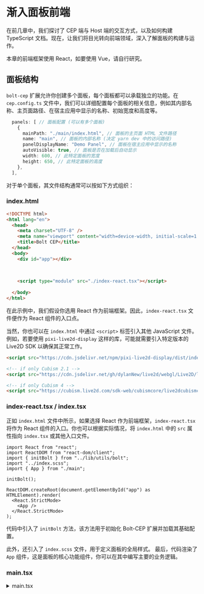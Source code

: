 # 渐入面板前端

在前几章中，我们探讨了 CEP 端与 Host 端的交互方式，以及如何构建 TypeScript 文档。现在，让我们将目光转向前端领域，深入了解面板的构建与运作。

本章的前端框架使用 React，如要使用 Vue，请自行研究。

## 面板结构

`bolt-cep` 扩展允许你创建多个面板，每个面板都可以承载独立的功能。在 `cep.config.ts` 文件中，我们可以详细配置每个面板的相关信息，例如其内部名称、主页面路径、在宿主应用中显示的名称、初始宽度和高度等。

```typescript
  panels: [ // 面板配置 (可以有多个面板)
    {
      mainPath: "./main/index.html", // 面板的主页面 HTML 文件路径
      name: "main", // 面板的内部名称 (决定 yarn dev 中的访问路径)
      panelDisplayName: "Demo Panel", // 面板在宿主应用中显示的名称
      autoVisible: true, // 面板是否在加载后自动显示
      width: 600, // 此特定面板的宽度
      height: 650, // 此特定面板的高度
    },
  ],
```

对于单个面板，其文件结构通常可以按如下方式组织：

### index.html

```html
<!DOCTYPE html>
<html lang="en">
  <head>
    <meta charset="UTF-8" />
    <meta name="viewport" content="width=device-width, initial-scale=1.0" />
    <title>Bolt CEP</title>
  </head>
  <body>
    <div id="app"></div>
    

    
    <script type="module" src="./index-react.tsx"></script>
    
  </body>
</html>
```

在此示例中，我们假设你选用 React 作为前端框架。因此，`index-react.tsx` 文件便作为 React 组件的入口点。

当然，你也可以在 `index.html` 中通过 `<script>` 标签引入其他 JavaScript 文件。例如，若要使用 `pixi-live2d-display` 这样的库，可能就需要引入特定版本的 Live2D SDK 以确保其正常工作。

```html
<script src="https://cdn.jsdelivr.net/npm/pixi-live2d-display/dist/index.min.js"></script>

<!-- if only Cubism 2.1 -->
<script src="https://cdn.jsdelivr.net/gh/dylanNew/live2d/webgl/Live2D/lib/live2d.min.js"></script>

<!-- if only Cubism 4 -->
<script src="https://cubism.live2d.com/sdk-web/cubismcore/live2dcubismcore.min.js"></script>
```

### index-react.tsx / index.tsx

正如 `index.html` 文件中所示，如果选择 React 作为前端框架，`index-react.tsx` 将作为 React 组件的入口。你也可以根据实际情况，将 `index.html` 中的 `src` 属性指向 `index.tsx` 或其他入口文件。

```tsx
import React from "react";
import ReactDOM from "react-dom/client";
import { initBolt } from "../lib/utils/bolt";
import "../index.scss";
import { App } from "./main";

initBolt();

ReactDOM.createRoot(document.getElementById("app") as HTMLElement).render(
  <React.StrictMode>
    <App />
  </React.StrictMode>
);  
```
代码中引入了 `initBolt` 方法，该方法用于初始化 Bolt-CEP 扩展并加载其基础配置。

此外，还引入了 `index.scss` 文件，用于定义面板的全局样式。
最后，代码渲染了 `App` 组件，这是面板的核心功能组件，你可以在其中编写主要的业务逻辑。

### main.tsx


<details>
<summary>main.tsx</summary>
```tsx
import { useEffect, useState } from "react";
import { os, path } from "../lib/cep/node";
import {
  csi,
  evalES,
  openLinkInBrowser,
  subscribeBackgroundColor,
  evalTS,
} from "../lib/utils/bolt";
import "./main.scss";

import reactLogo from "../assets/react.svg";
import viteLogo from "../assets/vite.svg";
import tsLogo from "../assets/typescript.svg";
import sassLogo from "../assets/sass.svg";
import nodeJs from "../assets/node-js.svg";
import adobe from "../assets/adobe.svg";
import bolt from "../assets/bolt-cep.svg";

export const App = () => {
  const [bgColor, setBgColor] = useState("#282c34");
  const [count, setCount] = useState(0);

  //* Demonstration of Traditional string eval-based ExtendScript Interaction
  const jsxTest = () => {
    console.log(evalES(`helloWorld("${csi.getApplicationID()}")`));
  };

  //* Demonstration of End-to-End Type-safe ExtendScript Interaction
  const jsxTestTS = () => {
    evalTS("helloStr", "test").then((res) => {
      console.log(res);
    });
    evalTS("helloNum", 1000).then((res) => {
      console.log(typeof res, res);
    });
    evalTS("helloArrayStr", ["ddddd", "aaaaaa", "zzzzzzz"]).then((res) => {
      console.log(typeof res, res);
    });
    evalTS("helloObj", { height: 90, width: 100 }).then((res) => {
      console.log(typeof res, res);
      console.log(res.x);
      console.log(res.y);
    });
    evalTS("helloVoid").then(() => {
      console.log("function returning void complete");
    });
    evalTS("helloError", "test").catch((e) => {
      console.log("there was an error", e);
    });
  };

  const nodeTest = () => {
    alert(
      `Node.js ${process.version}\nPlatform: ${
        os.platform
      }\nFolder: ${path.basename(window.cep_node.global.__dirname)}`
    );
  };

  useEffect(() => {
    if (window.cep) {
      subscribeBackgroundColor(setBgColor);
    }
  }, []);

  return (
    <div className="app" style={{ backgroundColor: bgColor }}>
      <header className="app-header">
        <img src={bolt} className="icon" />
        <div className="stack-icons">
          <div>
            <img src={viteLogo} />
            Vite
          </div>
          +
          <div>
            <img src={reactLogo} />
            React
          </div>
          +
          <div>
            <img src={tsLogo} />
            TypeScript
          </div>
          +
          <div>
            <img src={sassLogo} />
            Sass
          </div>
        </div>
        <div className="button-group">
          <button onClick={() => setCount((count) => count + 1)}>
            Count is: {count}
          </button>
          <button onClick={nodeTest}>
            <img className="icon-button" src={nodeJs} />
          </button>
          <button onClick={jsxTest}>
            <img className="icon-button" src={adobe} />
          </button>
          <button onClick={jsxTestTS}>Ts</button>
        </div>
        <p>
          Edit <code>main.tsx</code> and save to test HMR updates.
        </p>
        <p>
          <button
            className="app-link"
            onClick={() =>
              openLinkInBrowser("https://github.com/hyperbrew/bolt-cep")
            }
          >
            Bolt Docs
          </button>
          {" | "}
          <button
            className="app-link"
            onClick={() => openLinkInBrowser("https://reactjs.org")}
          >
            React Docs
          </button>
          {" | "}
          <button
            className="app-link"
            onClick={() =>
              openLinkInBrowser("https://vitejs.dev/guide/features.html")
            }
          >
            Vite Docs
          </button>
        </p>
      </header>
    </div>
  );
};
```
</details>

以上是 Bolt-CEP 提供的 \<App> 组件的示例代码，你可以根据项目的具体需求进行调整和扩展。

此示例中也包含了我们之前讨论过的 `evalTS` 方法，用于实现与 ExtendScript 的类型安全交互。

## 使用 Node.js 模块

值得注意的是，在 Bolt-CEP 面板中引入 Node.js 内置模块的方式与标准 Node.js 环境有所区别。`bolt-cep` 对此进行了封装，提供了一个 `src\js\lib\cep\node.ts` (或类似路径) 文件，专门用于处理 Node.js 相关模块的导入和使用。

```typescript
// Abstracted built-in Node.js Modules

//@ts-ignore
export const crypto = (
  typeof window.cep !== "undefined" ? require("crypto") : {}
) as typeof import("crypto");
export const assert = (
  typeof window.cep !== "undefined" ? require("assert") : {}
) as typeof import("assert");
// ...
export const zlib = (
  typeof window.cep !== "undefined" ? require("zlib") : {}
) as typeof import("zlib");
```

这意味着，你可以像这样通过 `import { os, path } from "../lib/cep/node";` (路径可能因项目配置而异) 来引入所需的 Node.js 模块。

## 导入库

理论上，在面板前端开发中，你可以导入任何所需的第三方 JavaScript 库。虽然偶尔可能会遇到兼容性问题，但相比于在 `ExtendScript` 环境中直接使用外部库（甚至不能使用），面板环境通常提供了更好的兼容性和更广泛的选择。

你可以使用 npm、yarn、pnpm 等常见的包管理工具来安装这些依赖。安装完成后，便可以通过标准的 `import` 语句在你的代码中导入并使用它们。

### 示例

```bash
npm install pixi.js
```

```typescript
import * as PIXI from "pixi.js";
```

不过，有些库是 Node 模块，这意味着你需要使用 `require` 语句来导入它们。

```typescript
const module = require("your_module");
```

## 面板调试

在面板开发中，你可能需要调试面板的 JavaScript 代码。你有以下两种选择

:::warning
如果你使用了 `path` 等浏览器并不支持的 Node.js 内置模块，或是来自/依赖 CSInterface 的方法，例如 `listenTS`。那么第一种方式可能无法正常工作，你可以选择先注释掉相关代码，或者使用第二种方式进行调试。
:::
1. 使用 `yarn dev` 命令启动面板开发环境，并在浏览器中访问 `http://localhost:3000` 进行调试。
2. 遵循标准 CEP 开发中的调试方式，浏览器访问 `http://localhost:8860/`，使用远程调试工具进行调试。

关于调试端口，可以前往 `cep.config.ts` 文件进行配置。

```typescript
startingDebugPort: 8860,
```

## `yarn dev` 和 `yarn build` 的环境差异

`yarn dev` 和 `yarn build` 命令在前端项目的开发和部署流程中扮演着截然不同的角色，它们不仅运行环境有别，最终构建出的 `index.html` 文件也存在显著差异。你可以直接查看以下折叠部分中展示的、由这两个命令分别构建的 `index.html` 文件内容，以便更直观地理解这些差异。

<details>
<summary>yarn dev 构建的 index.html</summary>
```html
<!DOCTYPE html>
<html>

<head>
    <meta charset="UTF-8" />
    <meta name="viewport" content="width=device-width, initial-scale=1.0" />
    <meta http-equiv="X-UA-Compatible" content="ie=edge" />
    <title>UI Playground</title>
    <script>"use strict";
        window.require = typeof require === "function" ? function (require, document) {
            var tmp = document.querySelector("script[data-main]"); if (tmp) {
                require(tmp.dataset.main);
            } return require;
        }(require, document) : function (document) {
            var COMMA_DELIMITER = /,[ ]*/gim; var SLASH_DELIMITER = /[\/]+/gim; function loadPrerequisites() {
                var head = document.head; var tmpScripts = document.querySelector("script[data-scripts]"); var tmpStyles = document.querySelector("script[data-styles]"); var styles = tmpStyles ? tmpStyles.dataset.styles : ""; var scripts = tmpScripts ? tmpScripts.dataset.scripts : ""; var tmpBaseDir = document.querySelector("script[data-base_dir]"); var tag; var baseDir = tmpBaseDir && tmpBaseDir.dataset.base_dir; baseDir = baseDir && typeof baseDir === "string" ? baseDir : "./"; baseDir = new URL(baseDir, location.href).href; if (baseDir) {
                    tag = document.createElement("base");
                    tag.setAttribute("href", baseDir);
                    head.append(tag);
                } if (typeof styles === "string") {
                    styles.trim().replace(COMMA_DELIMITER, ",").split(",").forEach(function (url) { tag = document.createElement("link"); tag.setAttribute("rel", "stylesheet"); tag.setAttribute("type", "text/css"); tag.setAttribute("href", url.trim()); head.append(tag); });
                } if (typeof scripts === "string") {
                    scripts.trim().replace(COMMA_DELIMITER, ",").split(",").forEach(function (url) { tag = document.createElement("script"); tag.setAttribute("type", "text/javascript"); tag.setAttribute("src", url.trim()); head.append(tag); });
                } return baseDir;
            } function getSynchXHR(url) { var xhr = new XMLHttpRequest; xhr.open("GET", url, false); xhr.send(); return xhr; } function getFileName(filePath) {
                filePath = typeof filePath === "string" ? filePath : ""; if (filePath.indexOf(".") < 0) {
                    var xhr = getSynchXHR("".concat(filePath, "/package.json"));
                    if (xhr.status === 200) {
                        var pack = JSON.parse(xhr.responseText);
                        filePath = filePath + "/" + pack.main;
                    }
                } return filePath;
            } return function () {
                var modules = {}; var baseDir = loadPrerequisites(); var tmpMain = document.querySelector("script[data-main]"); var mainStr = tmpMain ? tmpMain.dataset.main : null; function require(dirname, file) {
                    file = typeof file === "string" ? file.trim() : ""; var uri = new URL(file, dirname); uri.pathname = getFileName(uri.pathname); dirname = uri.href.substr(0, uri.href.lastIndexOf("/") + 1); var filename = uri.pathname.substr(uri.pathname.lastIndexOf("/") + 1); if (modules.hasOwnProperty(uri.href)) {
                        return modules[uri.href];
                    }
                    else {
                        var xhr = getSynchXHR(uri.href);
                        if (xhr.status === 200) {
                            var module = {};
                            if (/(.json)$/gi.test(filename)) {
                                module.exports = JSON.parse(xhr.responseText);
                            }
                            else {
                                module.exports = {};
                                new Function("exports", "require", "module", "__filename", "__dirname", "\n              ".concat(xhr.responseText, "\n              //# sourceURL=").concat(uri.href, "\n            ")).call(this, module.exports, require.bind(this, dirname), module, filename, dirname);
                                modules[uri.href] = module.exports;
                            }
                            return module.exports;
                        }
                    } return;
                } Object.defineProperty(require, "modules", { set: Function.prototype, get: function get() { return modules; } }); var req = require.bind(this, baseDir); if (mainStr) {
                    window.addEventListener("load", req.bind(this, new URL(mainStr, baseDir).href));
                } return req;
            }();
        }(document);
    </script>
</head>

<body>
    <div id="app"></div>
    <script>
        window.location.href = 'http://localhost:3000/main/index.html';
    </script>
</body>

</html>
```
</details>


<details>
<summary>yarn build 构建的 index.html</summary>
```html
<!DOCTYPE html>
<html lang="en">

<head>
    <script>"use strict";
        window.require = typeof require === "function" ? function (require, document) {
            var tmp = document.querySelector("script[data-main]"); if (tmp) {
                require(tmp.dataset.main);
            } return require;
        }(require, document) : function (document) {
            var COMMA_DELIMITER = /,[ ]*/gim; var SLASH_DELIMITER = /[\/]+/gim; function loadPrerequisites() {
                var head = document.head; var tmpScripts = document.querySelector("script[data-scripts]"); var tmpStyles = document.querySelector("script[data-styles]"); var styles = tmpStyles ? tmpStyles.dataset.styles : ""; var scripts = tmpScripts ? tmpScripts.dataset.scripts : ""; var tmpBaseDir = document.querySelector("script[data-base_dir]"); var tag; var baseDir = tmpBaseDir && tmpBaseDir.dataset.base_dir; baseDir = baseDir && typeof baseDir === "string" ? baseDir : "./"; baseDir = new URL(baseDir, location.href).href; if (baseDir) {
                    tag = document.createElement("base");
                    tag.setAttribute("href", baseDir);
                    head.append(tag);
                } if (typeof styles === "string") {
                    styles.trim().replace(COMMA_DELIMITER, ",").split(",").forEach(function (url) { tag = document.createElement("link"); tag.setAttribute("rel", "stylesheet"); tag.setAttribute("type", "text/css"); tag.setAttribute("href", url.trim()); head.append(tag); });
                } if (typeof scripts === "string") {
                    scripts.trim().replace(COMMA_DELIMITER, ",").split(",").forEach(function (url) { tag = document.createElement("script"); tag.setAttribute("type", "text/javascript"); tag.setAttribute("src", url.trim()); head.append(tag); });
                } return baseDir;
            } function getSynchXHR(url) { var xhr = new XMLHttpRequest; xhr.open("GET", url, false); xhr.send(); return xhr; } function getFileName(filePath) {
                filePath = typeof filePath === "string" ? filePath : ""; if (filePath.indexOf(".") < 0) {
                    var xhr = getSynchXHR("".concat(filePath, "/package.json"));
                    if (xhr.status === 200) {
                        var pack = JSON.parse(xhr.responseText);
                        filePath = filePath + "/" + pack.main;
                    }
                } return filePath;
            } return function () {
                var modules = {}; var baseDir = loadPrerequisites(); var tmpMain = document.querySelector("script[data-main]"); var mainStr = tmpMain ? tmpMain.dataset.main : null; function require(dirname, file) {
                    file = typeof file === "string" ? file.trim() : ""; var uri = new URL(file, dirname); uri.pathname = getFileName(uri.pathname); dirname = uri.href.substr(0, uri.href.lastIndexOf("/") + 1); var filename = uri.pathname.substr(uri.pathname.lastIndexOf("/") + 1); if (modules.hasOwnProperty(uri.href)) {
                        return modules[uri.href];
                    }
                    else {
                        var xhr = getSynchXHR(uri.href);
                        if (xhr.status === 200) {
                            var module = {};
                            if (/(.json)$/gi.test(filename)) {
                                module.exports = JSON.parse(xhr.responseText);
                            }
                            else {
                                module.exports = {};
                                new Function("exports", "require", "module", "__filename", "__dirname", "\n              ".concat(xhr.responseText, "\n              //# sourceURL=").concat(uri.href, "\n            ")).call(this, module.exports, require.bind(this, dirname), module, filename, dirname);
                                modules[uri.href] = module.exports;
                            }
                            return module.exports;
                        }
                    } return;
                } Object.defineProperty(require, "modules", { set: Function.prototype, get: function get() { return modules; } }); var req = require.bind(this, baseDir); if (mainStr) {
                    window.addEventListener("load", req.bind(this, new URL(mainStr, baseDir).href));
                } return req;
            }();
        }(document);
    </script>

    <meta charset="UTF-8" />
    <meta name="viewport" content="width=device-width, initial-scale=1.0" />
    <title>Bolt CEP</title>

    <link rel="stylesheet" crossorigin href="../assets/main-DsSeQjeN.css">
</head>

<body>
    <div id="app"></div>





    <script src="../assets/main-VjrfSJSQ.js"></script>
</body>

</html>
```
</details>

`yarn dev` 命令主要用于开发阶段。它会启动一个本地开发服务器（通常在 `http://localhost:3000`），并将项目根目录下的 `index.html` 文件作为入口。这种方式使得开发者可以方便地编写和即时调试面板的前端代码，但其运行环境与最终的面板实际运行环境有所区别。

相比之下，`yarn build` 命令则是为生产环境准备的。它会在 `dist` 目录下生成经过优化和打包的 `index.html` 文件及其相关资源，这个版本才是最终用于发布和部署的文件。

一个需要特别注意的关键点是，`yarn dev` 和 `yarn build` 在依赖加载方式上可能存在差异。这种差异有时会导致在开发模式（`yarn dev`）下运行正常的代码，在构建后（`yarn build`）却无法按预期工作，反之亦然。例如，在使用 `pixi-live2d-display` 这样的库时，就可能遇到此类不一致的情况。

此外，开发调试时所用的系统浏览器环境与 Adobe 产品内置的 CEF (Chromium Embedded Framework) 环境之间也可能存在显著差异，主要是由于 CEF 版本不同。这可能导致在系统浏览器中一切正常的代码和界面，在 Adobe 的 CEP 环境中却无法正确渲染或运行。因此，**强烈建议在开发过程中，应尽早并频繁地在目标 CEP 环境中进行测试**，以避免在 `yarn dev` 环境下完成大量编码后，才发现代码在实际面板中无法运行的窘境。笔者在集成 `@monaco-editor/react` 组件时就曾遇到过这类问题。

最后，还需要留意的是，无论是 `yarn dev` 还是 `yarn build` 生成的入口 JavaScript 文件（通常内嵌于 `index.html` 或作为单独的 `index.js` 文件引用），都会包含一些内联脚本，并且会自定义 `window.require` 函数。虽然这种做法在特定场景下有其目的，但也可能无意中与其他第三方库或目标环境中的现有脚本逻辑产生冲突，从而引发难以预料的兼容性问题。